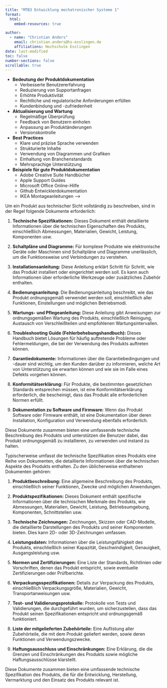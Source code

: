 ```yaml
---
title: "MTB3 Entwicklung mechatronischer Systeme 1"
format:
  html:
    embed-resources: true

author:
  - name: "Christian Anders"
    email: christian.anders@hs-esslingen.de
    affiliations: Hochschule Esslingen
date: last-modified
toc: false
number-sections: false
scrollable: true
---
```


<!-- 
::: {.callout-warning}
## WARNING!
**THIS DOCUMENT IS STILL WORK IN PROGRESS!!!**
:::
-->


<!-- -------------------------------------------------------------------------

                       1. Vorlesung Lösung Mindmap Vorlesung

-------------------------------------------------------------------------- -->


<!--
::: {.callout-caution}
*"Wenn Du gerade keinen positiven Beitrag leisten kannst, dann stehe den anderen wenigstens nicht im Weg herum."*
:::
-->



- **Bedeutung der Produktdokumentation**
  - Verbesserte Benutzererfahrung
  - Reduzierung von Supportanfragen
  - Erhöhte Produktivität
  - Rechtliche und regulatorische Anforderungen erfüllen
  - Kundenbindung und -zufriedenheit

- **Aktualisierung und Wartung**
  - Regelmäßige Überprüfung
  - Feedback von Benutzern einholen
  - Anpassung an Produktänderungen
  - Versionskontrolle

- **Best Practices**
  - Klare und präzise Sprache verwenden
  - Strukturierte Inhalte
  - Verwendung von Diagrammen und Grafiken
  - Einhaltung von Branchenstandards
  - Mehrsprachige Unterstützung

- **Beispiele für gute Produktdokumentation**
  - Adobe Creative Suite Handbücher
  - Apple Support Guides
  - Microsoft Office Online-Hilfe
  - Github Entwicklerdokumentation
  - IKEA Montageanleitungen
 -->


 Um ein Produkt aus technischer Sicht vollständig zu beschreiben, sind in der Regel folgende Dokumente erforderlich:

1. **Technische Spezifikationen:** Dieses Dokument enthält detaillierte Informationen über die technischen Eigenschaften des Produkts, einschließlich Abmessungen, Materialien, Gewicht, Leistung, Komponenten usw.

2. **Schaltpläne und Diagramme:** Für komplexe Produkte wie elektronische Geräte oder Maschinen sind Schaltpläne und Diagramme unerlässlich, um die Funktionsweise und Verbindungen zu verstehen.

3. **Installationsanleitung:** Diese Anleitung erklärt Schritt für Schritt, wie das Produkt installiert oder eingerichtet werden soll. Es kann auch Informationen über erforderliche Werkzeuge oder zusätzliches Zubehör enthalten.

4. **Bedienungsanleitung:** Die Bedienungsanleitung beschreibt, wie das Produkt ordnungsgemäß verwendet werden soll, einschließlich aller Funktionen, Einstellungen und möglichen Betriebsmodi.

5. **Wartungs- und Pflegeanleitung:** Diese Anleitung gibt Anweisungen zur ordnungsgemäßen Wartung des Produkts, einschließlich Reinigung, Austausch von Verschleißteilen und empfohlenen Wartungsintervallen.

6. **Troubleshooting Guide (Fehlerbehebungshandbuch):** Dieses Handbuch bietet Lösungen für häufig auftretende Probleme oder Fehlermeldungen, die bei der Verwendung des Produkts auftreten können.

7. **Garantiedokumente:** Informationen über die Garantiebedingungen und -dauer sind wichtig, um den Kunden darüber zu informieren, welche Art von Unterstützung sie erwarten können und wie sie im Falle eines Defekts vorgehen können.

8. **Konformitätserklärung:** Für Produkte, die bestimmten gesetzlichen Standards entsprechen müssen, ist eine Konformitätserklärung erforderlich, die bescheinigt, dass das Produkt alle erforderlichen Normen erfüllt.

9. **Dokumentation zu Software und Firmware:** Wenn das Produkt Software oder Firmware enthält, ist eine Dokumentation über deren Installation, Konfiguration und Verwendung ebenfalls erforderlich.

Diese Dokumente zusammen bieten eine umfassende technische Beschreibung des Produkts und unterstützen die Benutzer dabei, das Produkt ordnungsgemäß zu installieren, zu verwenden und instand zu halten.




Typischerweise umfasst die technische Spezifikation eines Produkts eine Reihe von Dokumenten, die detaillierte Informationen über die technischen Aspekte des Produkts enthalten. Zu den üblicherweise enthaltenen Dokumenten gehören:

1. **Produktbeschreibung:** Eine allgemeine Beschreibung des Produkts, einschließlich seiner Funktionen, Zwecke und möglichen Anwendungen.

2. **Produktspezifikationen:** Dieses Dokument enthält spezifische Informationen über die technischen Merkmale des Produkts, wie Abmessungen, Materialien, Gewicht, Leistung, Betriebsumgebung, Komponenten, Schnittstellen usw.

3. **Technische Zeichnungen:** Zeichnungen, Skizzen oder CAD-Modelle, die detaillierte Darstellungen des Produkts und seiner Komponenten bieten. Dies kann 2D- oder 3D-Zeichnungen umfassen.

4. **Leistungsdaten:** Informationen über die Leistungsfähigkeit des Produkts, einschließlich seiner Kapazität, Geschwindigkeit, Genauigkeit, Ausgangsleistung usw.

5. **Normen und Zertifizierungen:** Eine Liste der Standards, Richtlinien oder Vorschriften, denen das Produkt entspricht, sowie eventuelle Zertifizierungen oder Prüfberichte.

6. **Verpackungsspezifikationen:** Details zur Verpackung des Produkts, einschließlich Verpackungsgröße, Materialien, Gewicht, Transportanweisungen usw.

7. **Test- und Validierungsprotokolle:** Protokolle von Tests und Validierungen, die durchgeführt wurden, um sicherzustellen, dass das Produkt seinen Spezifikationen entspricht und ordnungsgemäß funktioniert.

8. **Liste der mitgelieferten Zubehörteile:** Eine Auflistung aller Zubehörteile, die mit dem Produkt geliefert werden, sowie deren Funktionen und Verwendungszwecke.

9. **Haftungsausschluss und Einschränkungen:** Eine Erklärung, die die Grenzen und Einschränkungen des Produkts sowie mögliche Haftungsausschlüsse klarstellt.

Diese Dokumente zusammen bieten eine umfassende technische Spezifikation des Produkts, die für die Entwicklung, Herstellung, Vermarktung und den Einsatz des Produkts relevant ist.
